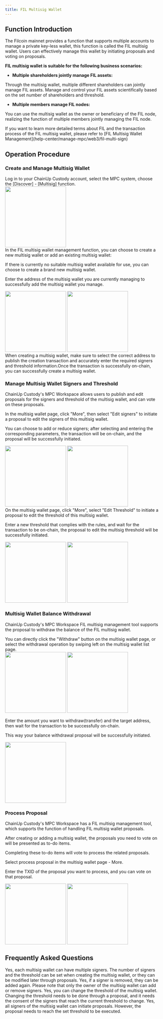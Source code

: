 ```yaml
---
title: FIL Multisig Wallet
---
```


##  Function Introduction

The Filcoin mainnet provides a function that supports multiple accounts to manage a private key-less wallet, this function is called the FIL multisig wallet. Users can effectively manage this wallet by initiating proposals and voting on proposals.

**FIL multisig wallet is suitable for the following business scenarios:**

- **Multiple shareholders jointly manage FIL assets:**

Through the multisig wallet, multiple different shareholders can jointly manage FIL assets. Manage and control your FIL assets scientifically based on the set number of shareholders and threshold.

- **Multiple members manage FIL nodes:**

You can use the multisig wallet as the owner or beneficiary of the FIL node, realizing the function of multiple members jointly managing the FIL node.

<Note>
If you want to learn more detailed terms about FIL and the transaction process of the FIL multisig wallet, please refer to [FIL Multisig Wallet Management](help-center/manage-mpc/web3/fil-multi-sign)
</Note>

##  Operation Procedure

### Create and Manage Multisig Wallet

<Steps>
<Step title="Open Function">
    Log in to your ChainUp Custody account, select the MPC system, choose the [Discover] - [Multisig] function.
<div className="w-full flex items-center justify-center">
        <img src="/images/user-guide/multi1.png" width="200"/>
</div>


</Step>
<Step title="Use FIL Multisig Wallet Function">
In the FIL multisig wallet management function, you can choose to create a new multisig wallet or add an existing multisig wallet:

If there is currently no suitable multisig wallet available for use, you can choose to create a brand new multisig wallet.

Enter the address of the multisig wallet you are currently managing to successfully add the multisig wallet you manage.

<div className="w-full flex items-center justify-center">
    <CardGroup cols={2}>
         <img src="/images/user-guide/multi2.png" width="200"/>
           <img src="/images/user-guide/multi3.png" width="200"/>
    </CardGroup>
</div>

<Warning> 
When creating a multisig wallet, make sure to select the correct address to publish the creation transaction and accurately enter the required signers and threshold information.Once the transaction is successfully on-chain, you can successfully create a multisig wallet.
</Warning>

</Step>
</Steps>

### Manage Multisig Wallet Signers and Threshold

ChainUp Custody's MPC Workspace allows users to publish and edit proposals for the signers and threshold of the multisig wallet, and can vote on these proposals.

<Steps>
<Step title="Edit signers">
In the multisig wallet page, click "More", then select "Edit signers" to initiate a proposal to edit the signers of this multisig wallet.

You can choose to add or reduce signers; after selecting and entering the corresponding parameters, the transaction will be on-chain, and the proposal will be successfully initiated.

<div className="w-full flex items-center justify-center">
    <CardGroup cols={2}>
        <img src="/images/help-center/filmsign1.png" width="200"/>
    <img src="/images/help-center/filmsign2.png" width="200"/>
    </CardGroup>
</div>

</Step>

<Step title="Edit Threshold">
On the multisig wallet page, click "More", select "Edit Threshold" to initiate a proposal to edit the threshold of this multisig wallet.

Enter a new threshold that complies with the rules, and wait for the transaction to be on-chain, the proposal to edit the multisig threshold will be successfully initiated.

<div className="w-full flex items-center justify-center">
    <CardGroup cols={2}>
    <img src="/images/help-center/filmsign3.png" width="200"/>
    <img src="/images/help-center/filmsign4.png" width="200"/>
    </CardGroup>
</div>


</Step>
</Steps>

### Multisig Wallet Balance Withdrawal

ChainUp Custody's MPC Workspace FIL multisig management tool supports the proposal to withdraw the balance of the FIL multisig wallet.

<Steps>
<Step title="Initiate Withdrawal">
You can directly click the "Withdraw" button on the multisig wallet page, or select the withdrawal operation by swiping left on the multisig wallet list page.
<div className="w-full flex items-center justify-center">
    <CardGroup cols={2}>
    <img src="/images/help-center/filmsign5.png" width="200"/>
    <img src="/images/help-center/filmsign6.png" width="200"/>
    </CardGroup>
</div>

</Step>
<Step title="Fill in the Withdrawal Amount and Address">

Enter the amount you want to withdraw(transfer) and the target address, then wait for the transaction to be successfully on-chain.

This way your balance withdrawal proposal will be successfully initiated.
<div className="w-full flex items-center justify-center">
    <img src="/images/help-center/filmsign7.png" width="200"/>
</div>
</Step>
</Steps>

### Process Proposal

ChainUp Custody's MPC Workspace has a FIL multisig management tool, which supports the function of handling FIL multisig wallet proposals.

<Steps>
<Step title="Proposal Voting">
After creating or adding a multisig wallet, the proposals you need to vote on will be presented as to-do items.

Completing these to-do items will vote to process the related proposals.
</Step>

<Step title="Manual Process Proposal">
Select process proposal in the multisig wallet page - More.

Enter the TXID of the proposal you want to process, and you can vote on that proposal.
<div className="w-full flex items-center justify-center">
    <CardGroup cols={2}>
      <img src="/images/user-guide/multi14.png" width="200"/>
        <img src="/images/user-guide/multi15.png" width="200"/>
    </CardGroup>
</div>

</Step>
</Steps>

##  Frequently Asked Questions

<Accordion title="Can I set multiple signers in one wallet?">
Yes, each multisig wallet can have multiple signers. The number of signers and the threshold can be set when creating the multisig wallet, or they can be modified later through proposals.
</Accordion>

<Accordion title="If a signer is removed, can they be added again?">
Yes, if a signer is removed, they can be added again. Please note that only the owner of the multisig wallet can add or remove signers.
</Accordion>

<Accordion title="Can I change the threshold of the multisig wallet?">
Yes, you can change the threshold of the multisig wallet. Changing the threshold needs to be done through a proposal, and it needs the consent of the signers that reach the current threshold to change.
</Accordion>

<Accordion title="If I am not the owner of the multisig wallet, can I initiate a proposal?">
Yes, all signers of the multisig wallet can initiate proposals. However, the proposal needs to reach the set threshold to be executed.
</Accordion>
